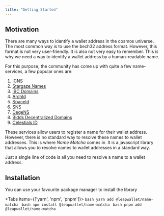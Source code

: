 ```yaml
---
title: "Getting Started"
---
```



## Motivation

There are many ways to identify a wallet address in the cosmos universe. The most common way is to use the bech32 address format. However, this format is not very user-friendly. It is also not very easy to remember. This is why we need a way to identify a wallet address by a human-readable name.

For this purpose, the community has come up with quite a few name-services, a few popular ones are:

1. [ICNS](https://www.icns.xyz)
2. [Stargaze Names](https://www.stargaze.zone/names)
3. [IBC Domains](https://ibc.domains)
4. [ArchId](https://archid.app)
5. [SpaceId](https://space.id)
6. [SNS](https://www.sns.id)
7. [DegeNS](https://www.degens.domains)
8. [Bidds Decentralized Domains](https://bidds.com)
9. [Celestials ID](https://celestials.id)

These services allow users to register a name for their wallet address. However, there is no standard way to resolve these names to wallet addresses. This is where _Name Matcha_ comes in. It is a javascript library that allows you to resolve names to wallet addresses in a standard way.

Just a single line of code is all you need to resolve a name to a wallet address.

## Installation

You can use your favourite package manager to install the library

<Tabs items={['yarn', 'npm', 'pnpm']}>
  <Tab>
    ```bash
    yarn add @leapwallet/name-matcha
    ```
  </Tab>
  <Tab>
    ```bash
    npm install @leapwallet/name-matcha
    ```
  </Tab>
  <Tab>
    ```bash
    pnpm add @leapwallet/name-matcha
    ```
  </Tab>
</Tabs>
